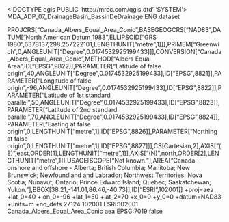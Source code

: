 <!DOCTYPE qgis PUBLIC 'http://mrcc.com/qgis.dtd' 'SYSTEM'>
<qgis version="3.28.9-Firenze">
  <identifier>MDA_ADP_07_DrainageBasin_BassinDeDrainage</identifier>
  <parentidentifier></parentidentifier>
  <language>ENG</language>
  <type>dataset</type>
  <title>MDA_ADP_07_DrainageBasin_BassinDeDrainage</title>
  <abstract></abstract>
  <links/>
  <fees></fees>
  <encoding></encoding>
  <crs>
    <spatialrefsys nativeFormat="Wkt">
      <wkt>PROJCRS["Canada_Albers_Equal_Area_Conic",BASEGEOGCRS["NAD83",DATUM["North American Datum 1983",ELLIPSOID["GRS 1980",6378137,298.257222101,LENGTHUNIT["metre",1]]],PRIMEM["Greenwich",0,ANGLEUNIT["Degree",0.0174532925199433]]],CONVERSION["Canada_Albers_Equal_Area_Conic",METHOD["Albers Equal Area",ID["EPSG",9822]],PARAMETER["Latitude of false origin",40,ANGLEUNIT["Degree",0.0174532925199433],ID["EPSG",8821]],PARAMETER["Longitude of false origin",-96,ANGLEUNIT["Degree",0.0174532925199433],ID["EPSG",8822]],PARAMETER["Latitude of 1st standard parallel",50,ANGLEUNIT["Degree",0.0174532925199433],ID["EPSG",8823]],PARAMETER["Latitude of 2nd standard parallel",70,ANGLEUNIT["Degree",0.0174532925199433],ID["EPSG",8824]],PARAMETER["Easting at false origin",0,LENGTHUNIT["metre",1],ID["EPSG",8826]],PARAMETER["Northing at false origin",0,LENGTHUNIT["metre",1],ID["EPSG",8827]]],CS[Cartesian,2],AXIS["(E)",east,ORDER[1],LENGTHUNIT["metre",1]],AXIS["(N)",north,ORDER[2],LENGTHUNIT["metre",1]],USAGE[SCOPE["Not known."],AREA["Canada - onshore and offshore - Alberta; British Columbia; Manitoba; New Brunswick; Newfoundland and Labrador; Northwest Territories; Nova Scotia; Nunavut; Ontario; Prince Edward Island; Quebec; Saskatchewan; Yukon."],BBOX[38.21,-141.01,86.46,-40.73]],ID["ESRI",102001]]</wkt>
      <proj4>+proj=aea +lat_0=40 +lon_0=-96 +lat_1=50 +lat_2=70 +x_0=0 +y_0=0 +datum=NAD83 +units=m +no_defs</proj4>
      <srsid>27124</srsid>
      <srid>102001</srid>
      <authid>ESRI:102001</authid>
      <description>Canada_Albers_Equal_Area_Conic</description>
      <projectionacronym>aea</projectionacronym>
      <ellipsoidacronym>EPSG:7019</ellipsoidacronym>
      <geographicflag>false</geographicflag>
    </spatialrefsys>
  </crs>
  <extent/>
</qgis>

